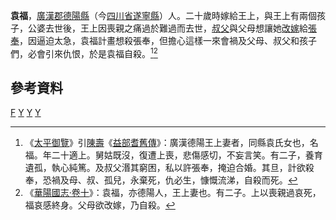 '''袁福'''{{BD|？年||？年||catIdx=Y}}，[[廣漢郡|廣漢郡]][[德阳县_(东汉)|德陽縣]]（今[[四川省|四川省]][[遂寧縣|遂寧縣]]）人。二十歲時嫁給王上，與王上有兩個孩子，公婆去世後，王上因喪親之痛過於難過而去世，[[叔父|叔父]]與父母想讓她[[改嫁|改嫁]]給[[張奉|張奉]]，因逼迫太急，袁福計畫想殺張奉，但擔心這樣一來會禍及父母、叔父和孩子們，必會引來仇恨，於是袁福自殺。<ref>《[[太平御覽|太平御覽]]》引[[陳壽|陳壽]]《[[:s:太平御覽/0441|益部耆舊傳]]》：廣漢德陽王上妻者，同縣袁氏女也，名福。年二十適上。舅姑既沒，復遭上喪，悲傷感切，不妄言笑。有二子，養育遺孤，執心純篤。及叔父湣其窮困，私以許張奉，掩迫合婚。其旦，計欲殺奉，恐禍及母、叔、孤兒，永棄死，仇必生，慷慨流涕，自殺而死。</ref><ref>《[[:s:華陽國志/卷十|華陽國志·卷十]]》：袁福，亦德陽人，王上妻也。有二子。上以喪親過哀死，福哀感終身。父母欲改嫁，乃自殺。</ref>

==參考資料==
{{Reflist}}

{{三國人物小作品}}
[[Category:袁姓|F]]
[[Category:遂寧人|Y]]
[[Category:蜀漢女性人物|Y]]
[[Category:三國自殺人物|Y]]